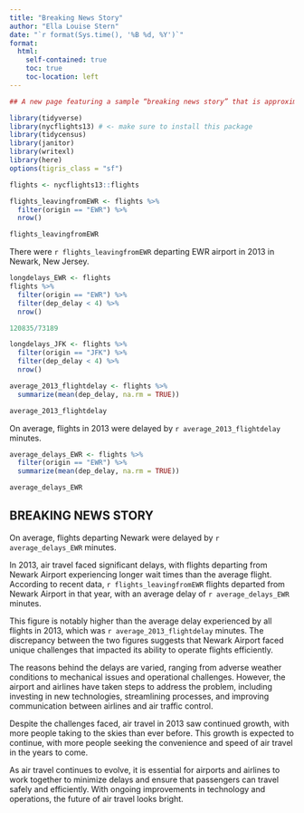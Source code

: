 ```yaml
---
title: "Breaking News Story"
author: "Ella Louise Stern"
date: "`r format(Sys.time(), '%B %d, %Y')`"
format:
  html:
    self-contained: true
    toc: true
    toc-location: left
---
```


```r
## A new page featuring a sample “breaking news story” that is approximately 250 words and which features at least two pieces of information which are generated using inline R code within your Quarto document. In other words, an example would be “The election today resulted in ___ counties being won by the Republican candidate” where the __ is filled in on the fly by your inline R code. Note that to accomplish this your Quarto document will have to include the necessary R code chunks above to create the text or number objects you will insert into those spaces.Note that this is an example story you are writing - it can be based off of any dataset you choose to use, either one we’ve used previously or another you find. All elements needed to complete the code and the narrative must be part of your Quarto document, so whatever dataset you choose will need to be imported into the file at the top, etc, and then crunched appropriately to arrive at the number.To take a single value in a dataframe and convert it to a vector, you can use the pull() function if need be.
```

```r
library(tidyverse)
library(nycflights13) # <- make sure to install this package 
library(tidycensus)
library(janitor)
library(writexl)
library(here)
options(tigris_class = "sf")
```

```r
flights <- nycflights13::flights
```
```r
flights_leavingfromEWR <- flights %>% 
  filter(origin == "EWR") %>% 
  nrow()

flights_leavingfromEWR
```
There were `r flights_leavingfromEWR` departing EWR airport in 2013 in Newark, New Jersey. 

```r
longdelays_EWR <- flights
flights %>% 
  filter(origin == "EWR") %>% 
  filter(dep_delay < 4) %>% 
  nrow()

120835/73189

longdelays_JFK <- flights %>% 
  filter(origin == "JFK") %>% 
  filter(dep_delay < 4) %>% 
  nrow()

average_2013_flightdelay <- flights %>% 
  summarize(mean(dep_delay, na.rm = TRUE))

average_2013_flightdelay

```
On average, flights in 2013 were delayed by `r average_2013_flightdelay` minutes.

```r
average_delays_EWR <- flights %>% 
  filter(origin == "EWR") %>% 
  summarize(mean(dep_delay, na.rm = TRUE))

average_delays_EWR
```
## BREAKING NEWS STORY ##

On average, flights departing Newark were delayed by `r average_delays_EWR` minutes.

In 2013, air travel faced significant delays, with flights departing from Newark Airport experiencing longer wait times than the average flight. According to recent data, `r flights_leavingfromEWR` flights departed from Newark Airport in that year, with an average delay of `r average_delays_EWR` minutes.

This figure is notably higher than the average delay experienced by all flights in 2013, which was `r average_2013_flightdelay` minutes. The discrepancy between the two figures suggests that Newark Airport faced unique challenges that impacted its ability to operate flights efficiently.

The reasons behind the delays are varied, ranging from adverse weather conditions to mechanical issues and operational challenges. However, the airport and airlines have taken steps to address the problem, including investing in new technologies, streamlining processes, and improving communication between airlines and air traffic control.

Despite the challenges faced, air travel in 2013 saw continued growth, with more people taking to the skies than ever before. This growth is expected to continue, with more people seeking the convenience and speed of air travel in the years to come.

As air travel continues to evolve, it is essential for airports and airlines to work together to minimize delays and ensure that passengers can travel safely and efficiently. With ongoing improvements in technology and operations, the future of air travel looks bright.
